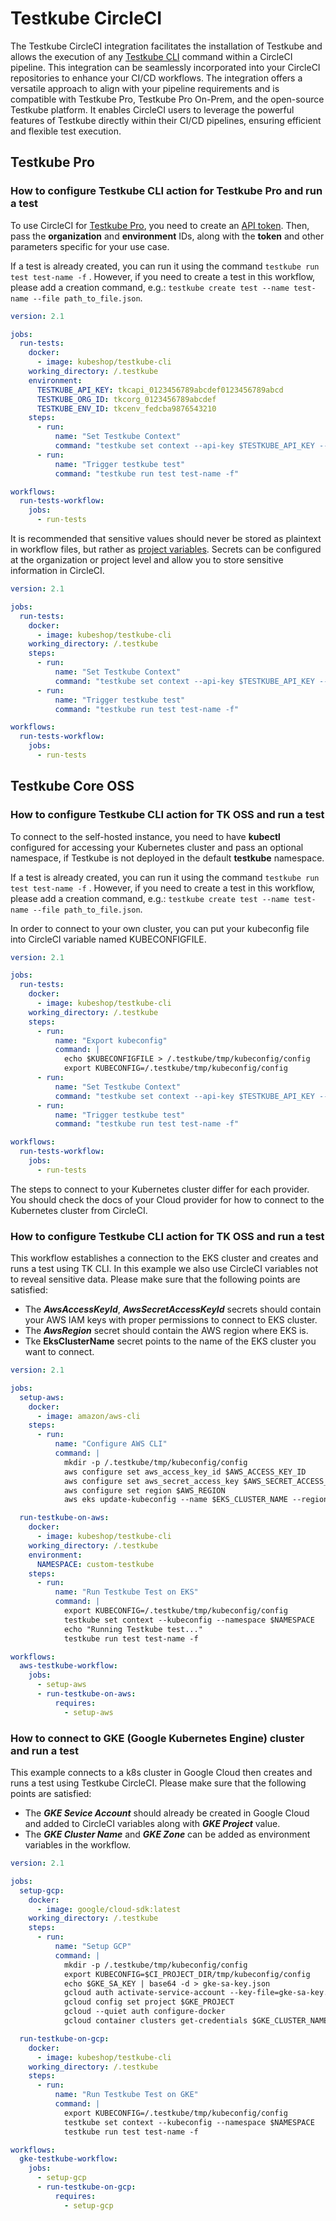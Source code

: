 # Testkube CircleCI

The Testkube CircleCI integration facilitates the installation of Testkube and allows the execution of any [Testkube CLI](https://docs.testkube.io/cli/testkube) command within a CircleCI pipeline. This integration can be seamlessly incorporated into your CircleCI repositories to enhance your CI/CD workflows.
The integration offers a versatile approach to align with your pipeline requirements and is compatible with Testkube Pro, Testkube Pro On-Prem, and the open-source Testkube platform. It enables CircleCI users to leverage the powerful features of Testkube directly within their CI/CD pipelines, ensuring efficient and flexible test execution.

## Testkube Pro

### How to configure Testkube CLI action for Testkube Pro and run a test

To use CircleCI for [Testkube Pro](https://app.testkube.io/), you need to create an [API token](https://docs.testkube.io/testkube-pro/articles/organization-management/#api-tokens).
Then, pass the **organization** and **environment** IDs, along with the **token** and other parameters specific for your use case.

If a test is already created, you can run it using the command `testkube run test test-name -f` . However, if you need to create a test in this workflow, please add a creation command, e.g.: `testkube create test --name test-name --file path_to_file.json`.

```yaml
version: 2.1

jobs:
  run-tests:
    docker:
      - image: kubeshop/testkube-cli
    working_directory: /.testkube
    environment:
      TESTKUBE_API_KEY: tkcapi_0123456789abcdef0123456789abcd
      TESTKUBE_ORG_ID: tkcorg_0123456789abcdef
      TESTKUBE_ENV_ID: tkcenv_fedcba9876543210
    steps:
      - run:
          name: "Set Testkube Context"
          command: "testkube set context --api-key $TESTKUBE_API_KEY --org $TESTKUBE_ORG_ID --env $TESTKUBE_ENV_ID --cloud-root-domain testkube.dev"
      - run:
          name: "Trigger testkube test"
          command: "testkube run test test-name -f"

workflows:
  run-tests-workflow:
    jobs:
      - run-tests
```

It is recommended that sensitive values should never be stored as plaintext in workflow files, but rather as [project variables](https://circleci.com/docs/set-environment-variable/#set-an-environment-variable-in-a-project). Secrets can be configured at the organization or project level and allow you to store sensitive information in CircleCI.

```yaml
version: 2.1

jobs:
  run-tests:
    docker:
      - image: kubeshop/testkube-cli
    working_directory: /.testkube
    steps:
      - run:
          name: "Set Testkube Context"
          command: "testkube set context --api-key $TESTKUBE_API_KEY --org $TESTKUBE_ORG_ID --env $TESTKUBE_ENV_ID --cloud-root-domain testkube.dev"
      - run:
          name: "Trigger testkube test"
          command: "testkube run test test-name -f"

workflows:
  run-tests-workflow:
    jobs:
      - run-tests
```

## Testkube Core OSS

### How to configure Testkube CLI action for TK OSS and run a test

To connect to the self-hosted instance, you need to have **kubectl** configured for accessing your Kubernetes cluster and pass an optional namespace, if Testkube is not deployed in the default **testkube** namespace.

If a test is already created, you can run it using the command `testkube run test test-name -f` . However, if you need to create a test in this workflow, please add a creation command, e.g.: `testkube create test --name test-name --file path_to_file.json`.

In order to connect to your own cluster, you can put your kubeconfig file into CircleCI variable named KUBECONFIGFILE.

```yaml
version: 2.1

jobs:
  run-tests:
    docker:
      - image: kubeshop/testkube-cli
    working_directory: /.testkube
    steps:
      - run:
          name: "Export kubeconfig"
          command: |
            echo $KUBECONFIGFILE > /.testkube/tmp/kubeconfig/config
            export KUBECONFIG=/.testkube/tmp/kubeconfig/config
      - run:
          name: "Set Testkube Context"
          command: "testkube set context --api-key $TESTKUBE_API_KEY --org $TESTKUBE_ORG_ID --env $TESTKUBE_ENV_ID --cloud-root-domain testkube.dev"
      - run:
          name: "Trigger testkube test"
          command: "testkube run test test-name -f"

workflows:
  run-tests-workflow:
    jobs:
      - run-tests
```

The steps to connect to your Kubernetes cluster differ for each provider. You should check the docs of your Cloud provider for how to connect to the Kubernetes cluster from CircleCI.

### How to configure Testkube CLI action for TK OSS and run a test

This workflow establishes a connection to the EKS cluster and creates and runs a test using TK CLI. In this example we also use CircleCI variables not to reveal sensitive data. Please make sure that the following points are satisfied:

- The **_AwsAccessKeyId_**, **_AwsSecretAccessKeyId_** secrets should contain your AWS IAM keys with proper permissions to connect to EKS cluster.
- The **_AwsRegion_** secret should contain the AWS region where EKS is.
- Tke **EksClusterName** secret points to the name of the EKS cluster you want to connect.

```yaml
version: 2.1

jobs:
  setup-aws:
    docker:
      - image: amazon/aws-cli
    steps:
      - run:
          name: "Configure AWS CLI"
          command: |
            mkdir -p /.testkube/tmp/kubeconfig/config
            aws configure set aws_access_key_id $AWS_ACCESS_KEY_ID
            aws configure set aws_secret_access_key $AWS_SECRET_ACCESS_KEY
            aws configure set region $AWS_REGION
            aws eks update-kubeconfig --name $EKS_CLUSTER_NAME --region $AWS_REGION --kubeconfig /.testkube/tmp/kubeconfig/config

  run-testkube-on-aws:
    docker:
      - image: kubeshop/testkube-cli
    working_directory: /.testkube
    environment:
      NAMESPACE: custom-testkube
    steps:
      - run:
          name: "Run Testkube Test on EKS"
          command: |
            export KUBECONFIG=/.testkube/tmp/kubeconfig/config
            testkube set context --kubeconfig --namespace $NAMESPACE
            echo "Running Testkube test..."
            testkube run test test-name -f

workflows:
  aws-testkube-workflow:
    jobs:
      - setup-aws
      - run-testkube-on-aws:
          requires:
            - setup-aws
```

### How to connect to GKE (Google Kubernetes Engine) cluster and run a test

This example connects to a k8s cluster in Google Cloud then creates and runs a test using Testkube CircleCI. Please make sure that the following points are satisfied:

- The **_GKE Sevice Account_** should already be created in Google Cloud and added to CircleCI variables along with **_GKE Project_** value.
- The **_GKE Cluster Name_** and **_GKE Zone_** can be added as environment variables in the workflow.

```yaml
version: 2.1

jobs:
  setup-gcp:
    docker:
      - image: google/cloud-sdk:latest
    working_directory: /.testkube
    steps:
      - run:
          name: "Setup GCP"
          command: |
            mkdir -p /.testkube/tmp/kubeconfig/config
            export KUBECONFIG=$CI_PROJECT_DIR/tmp/kubeconfig/config
            echo $GKE_SA_KEY | base64 -d > gke-sa-key.json
            gcloud auth activate-service-account --key-file=gke-sa-key.json
            gcloud config set project $GKE_PROJECT
            gcloud --quiet auth configure-docker
            gcloud container clusters get-credentials $GKE_CLUSTER_NAME --zone $GKE_ZONE

  run-testkube-on-gcp:
    docker:
      - image: kubeshop/testkube-cli
    working_directory: /.testkube
    steps:
      - run:
          name: "Run Testkube Test on GKE"
          command: |
            export KUBECONFIG=/.testkube/tmp/kubeconfig/config
            testkube set context --kubeconfig --namespace $NAMESPACE
            testkube run test test-name -f

workflows:
  gke-testkube-workflow:
    jobs:
      - setup-gcp
      - run-testkube-on-gcp:
          requires:
            - setup-gcp
```
